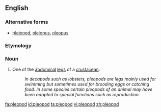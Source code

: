 ==English==

===Alternative forms===
* [[pleiopod]], [[pleiopus]], [[pleopus]]

===Etymology===
{{confix|ple|-o-|pod|t1=swimming|t3=foot|lang=en}}

===Noun===
{{en-noun|pl2=(''rare'') '''[[pleopoda]]'''}}

# {{zoology}} One of the [[abdominal]] [[leg]]s of a [[crustacean]].
#: ''In decapods such as lobsters, pleopods are legs mainly used for swimming but sometimes used for brooding eggs or catching food.  In some species certain pleopods of an animal may have been adapted to special functions such as reproduction.''

[[fa:pleopod]]
[[id:pleopod]]
[[ta:pleopod]]
[[vi:pleopod]]
[[zh:pleopod]]